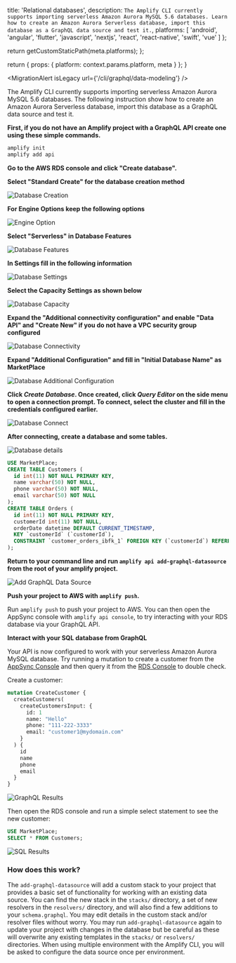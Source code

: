 
  title: 'Relational databases',
  description: `The Amplify CLI currently supports importing serverless Amazon Aurora MySQL 5.6 databases. Learn how to create an Amazon Aurora Serverless database, import this database as a GraphQL data source and test it.`,
  platforms: [
    'android',
    'angular',
    'flutter',
    'javascript',
    'nextjs',
    'react',
    'react-native',
    'swift',
    'vue'
  ]
};

  return getCustomStaticPath(meta.platforms);
};

  return {
    props: {
      platform: context.params.platform,
      meta
    }
  };
}

<MigrationAlert isLegacy url={'/cli/graphql/data-modeling'} />

The Amplify CLI currently supports importing serverless Amazon Aurora MySQL 5.6 databases. The following instruction show how to create an Amazon Aurora Serverless database, import this database as a GraphQL data source and test it.

**First, if you do not have an Amplify project with a GraphQL API create one using these simple commands.**

```bash
amplify init
amplify add api
```

**Go to the AWS RDS console and click "Create database".**

**Select "Standard Create" for the database creation method**

![Database Creation](/images/database-creation.png)

**For Engine Options keep the following options**

![Engine Option](/images/database-engine-option.png)

**Select "Serverless" in Database Features**

![Database Features](/images/database-features.png)

**In Settings fill in the following information**

![Database Settings](/images/database-setting.png)

**Select the Capacity Settings as shown below**

![Database Capacity](/images/database-capacity.png)

**Expand the "Additional connectivity configuration" and enable "Data API" and "Create New" if you do not have a VPC security group configured**

![Database Connectivity](/images/database-connectivity.png)

**Expand "Additional Configuration" and fill in "Initial Database Name" as MarketPlace**

![Database Additional Configuration](/images/database-additional-configuration.png)

**Click _Create Database_. Once created, click _Query Editor_ on the side menu to open a connection prompt. To connect, select the cluster and fill in the credentials configured earlier.**

![Database Connect ](/images/connect-to-database.png)

**After connecting, create a database and some tables.**

![Database details](/images/query-editor.png)

```sql
USE MarketPlace;
CREATE TABLE Customers (
  id int(11) NOT NULL PRIMARY KEY,
  name varchar(50) NOT NULL,
  phone varchar(50) NOT NULL,
  email varchar(50) NOT NULL
);
CREATE TABLE Orders (
  id int(11) NOT NULL PRIMARY KEY,
  customerId int(11) NOT NULL,
  orderDate datetime DEFAULT CURRENT_TIMESTAMP,
  KEY `customerId` (`customerId`),
  CONSTRAINT `customer_orders_ibfk_1` FOREIGN KEY (`customerId`) REFERENCES `Customers` (`id`)
);
```

**Return to your command line and run `amplify api add-graphql-datasource` from the root of your amplify project.**

![Add GraphQL Data Source](/images/add-graphql-datasource.png)

**Push your project to AWS with `amplify push`.**

Run `amplify push` to push your project to AWS. You can then open the AppSync console with `amplify api console`, to try interacting with your RDS database via your GraphQL API.

**Interact with your SQL database from GraphQL**

Your API is now configured to work with your serverless Amazon Aurora MySQL database. Try running a mutation to create a customer from the [AppSync Console](https://console.aws.amazon.com/appsync/home) and then query it from the [RDS Console](https://console.aws.amazon.com/rds/home) to double check.

Create a customer:

```graphql
mutation CreateCustomer {
  createCustomers(
    createCustomersInput: {
      id: 1
      name: "Hello"
      phone: "111-222-3333"
      email: "customer1@mydomain.com"
    }
  ) {
    id
    name
    phone
    email
  }
}
```

![GraphQL Results](/images/graphql-results.png)

Then open the RDS console and run a simple select statement to see the new customer:

```sql
USE MarketPlace;
SELECT * FROM Customers;
```

![SQL Results](/images/sql-results.png)

### How does this work?

The `add-graphql-datasource` will add a custom stack to your project that provides a basic set of functionality for working with an existing data source. You can find the new stack in the `stacks/` directory, a set of new resolvers in the `resolvers/` directory, and will also find a few additions to your `schema.graphql`. You may edit details in the custom stack and/or resolver files without worry. You may run `add-graphql-datasource` again to update your project with changes in the database but be careful as these will overwrite any existing templates in the `stacks/` or `resolvers/` directories. When using multiple environment with the Amplify CLI, you will be asked to configure the data source once per environment.
